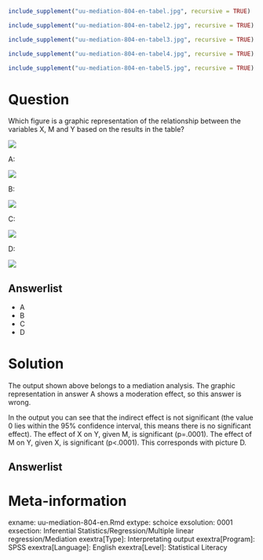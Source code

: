 ```{r, echo = FALSE, results = "hide"}
include_supplement("uu-mediation-804-en-tabel.jpg", recursive = TRUE)
```

```{r, echo = FALSE, results = "hide"}
include_supplement("uu-mediation-804-en-tabel2.jpg", recursive = TRUE)
```

```{r, echo = FALSE, results = "hide"}
include_supplement("uu-mediation-804-en-tabel3.jpg", recursive = TRUE)
```

```{r, echo = FALSE, results = "hide"}
include_supplement("uu-mediation-804-en-tabel4.jpg", recursive = TRUE)
```

```{r, echo = FALSE, results = "hide"}
include_supplement("uu-mediation-804-en-tabel5.jpg", recursive = TRUE)
```

Question
========
  
Which figure is a graphic representation of the relationship between the variables X, M and Y based on the results in the table?

![](uu-mediation-804-en-tabel.jpg)



A:

![](uu-mediation-804-en-tabel2.jpg)

B:

![](uu-mediation-804-en-tabel3.jpg)

C:

![](uu-mediation-804-en-tabel4.jpg)

D:

![](uu-mediation-804-en-tabel5.jpg)
  
Answerlist
----------
* A
* B
* C
* D

Solution
========
The output shown above belongs to a mediation analysis. The graphic representation in answer A shows a moderation effect, so this answer is wrong. 

In the output you can see that the indirect effect is not significant (the value 0 lies within the 95% confidence interval, this means there is no significant effect). The effect of X on Y, given M, is significant (p=.0001). The effect of M on Y, given X, is significant (p<.0001). This corresponds with picture D.
  


Answerlist
----------



Meta-information
================
exname: uu-mediation-804-en.Rmd
extype: schoice
exsolution: 0001
exsection: Inferential Statistics/Regression/Multiple linear regression/Mediation
exextra[Type]: Interpretating output
exextra[Program]: SPSS
exextra[Language]: English
exextra[Level]: Statistical Literacy
